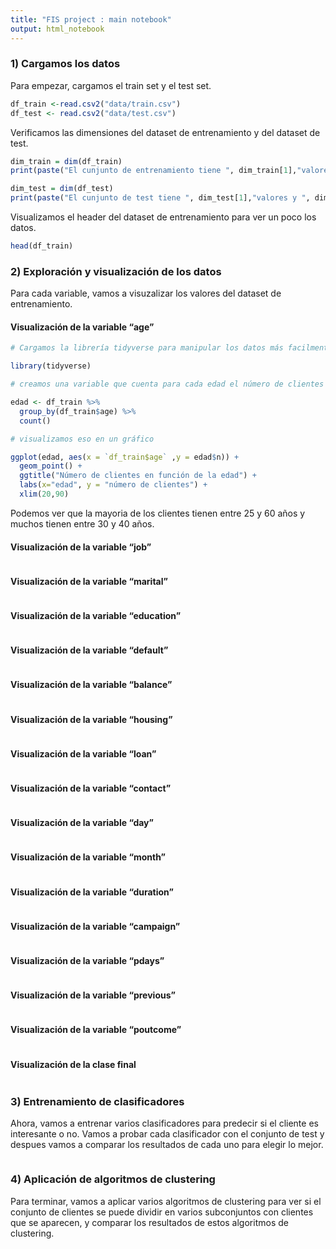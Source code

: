 ```yaml
---
title: "FIS project : main notebook"
output: html_notebook
---
```

### 1) Cargamos los datos

Para empezar, cargamos el train set y el test set.
```r
df_train <-read.csv2("data/train.csv")
df_test <- read.csv2("data/test.csv")
```

Verificamos las dimensiones del dataset de entrenamiento y del dataset de test.
```r
dim_train = dim(df_train)
print(paste("El cunjunto de entrenamiento tiene ", dim_train[1],"valores y ", dim_train[2], "variables." ))

dim_test = dim(df_test)
print(paste("El cunjunto de test tiene ", dim_test[1],"valores y ", dim_test[2], "variables." ))

```

Visualizamos el header del dataset de entrenamiento para ver un poco los datos.
```r
head(df_train)
```


### 2) Exploración y visualización de los datos

Para cada variable, vamos a visuzalizar los valores del dataset de entrenamiento.

#### Visualización de la variable "age"
```r

# Cargamos la librería tidyverse para manipular los datos más facilmente

library(tidyverse)

# creamos una variable que cuenta para cada edad el número de clientes del dataset que tienen esa edad

edad <- df_train %>%
  group_by(df_train$age) %>%
  count()

# visualizamos eso en un gráfico

ggplot(edad, aes(x = `df_train$age` ,y = edad$n)) +
  geom_point() +
  ggtitle("Número de clientes en función de la edad") +
  labs(x="edad", y = "número de clientes") +
  xlim(20,90)
```
Podemos ver que la mayoria de los clientes tienen entre 25 y 60 años y muchos tienen entre 30 y 40 años.

#### Visualización de la variable "job"
```r

```

#### Visualización de la variable "marital"
```r

```

#### Visualización de la variable "education"
```r

```

#### Visualización de la variable "default"
```r

```

#### Visualización de la variable "balance"
```r

```

#### Visualización de la variable "housing"
```r

```

#### Visualización de la variable "loan"
```r

```

#### Visualización de la variable "contact"
```r

```

#### Visualización de la variable "day"
```r

```

#### Visualización de la variable "month"
```r

```

#### Visualización de la variable "duration"
```r

```

#### Visualización de la variable "campaign"
```r

```

#### Visualización de la variable "pdays"
```r

```

#### Visualización de la variable "previous"
```r

```

#### Visualización de la variable "poutcome"
```r

```

#### Visualización de la clase final
```r

```

### 3) Entrenamiento de clasificadores
Ahora, vamos a entrenar varios clasificadores para predecir si el cliente es interesante o no. Vamos a probar cada clasificador con el conjunto de test y despues vamos a comparar los resultados de cada uno para elegir lo mejor.

```r

```

### 4) Aplicación de algoritmos de clustering

Para terminar, vamos a aplicar varios algoritmos de clustering para ver si el conjunto de clientes se puede dividir en varios subconjuntos con clientes que se aparecen, y comparar los resultados de estos algoritmos de clustering.
```r

```

